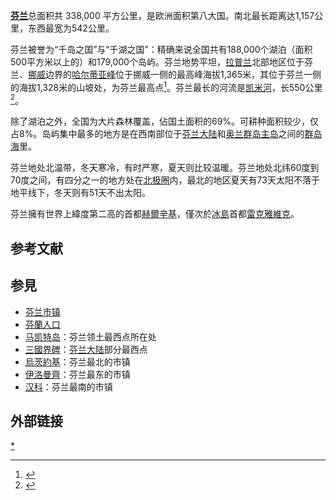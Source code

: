{{expand|time=2017-03-04T20:11:33+00:00}}
{{noteTA
|G1=地名
}}
{{Image|zh-hans=Fenlan-ditu-zh.png|zh-hant=Fenlan-ditu-zh-tw.png|thumb|right|200px|-{zh-hans:芬兰地图; zh-hant:芬蘭地圖;}-}}

'''[[芬兰|芬兰]]'''总面积共 338,000 平方公里，是欧洲面积第八大国。南北最长距离达1,157公里，东西最宽为542公里。

芬兰被誉为“千岛之国”与“千湖之国”：精确来说全国共有188,000个湖泊（面积500平方米以上的）和179,000个岛屿。芬兰地势平坦，[[拉普蘭區|拉普兰]]北部地区位于芬兰、[[挪威|挪威]]边界的[[哈尔蒂亚峰|哈尔蒂亚峰]]位于挪威一侧的最高峰海拔1,365米，其位于芬兰一侧的海拔1,328米的山坡处，为芬兰最高点<ref name="korkein">{{cite web | url = http://www.tekniikkatalous.fi/arkisto/2009-10-26/Halti-ei-ole-Suomen-korkein-huippu-3280562.html | title = Halti ei ole Suomen korkein huippu | author = Kangasniemi, Tuomas | language = fi | publisher = tekniikkatalous.fi | date = 2009-10-26 | accessdate = 2016-08-23 | archive-date = 2016-09-02 | archive-url = https://web.archive.org/web/20160902174517/http://www.tekniikkatalous.fi/arkisto/2009-10-26/Halti-ei-ole-Suomen-korkein-huippu-3280562.html | dead-url = no }}</ref>。芬兰最长的河流是[[凯米河|凯米河]]，长550公里<ref>{{cite web | url = http://www.fishinginfinland.fi/cn_rivers | title = 水域 > 河流 | language = zh | publisher = FishinginFinland.fi | accessdate = 2018-04-28 | archive-url = https://web.archive.org/web/20180429025004/http://www.fishinginfinland.fi/cn_rivers | archive-date = 2018-04-29 | dead-url = yes }}</ref>。

除了湖泊之外，全国为大片森林覆盖，佔国土面积的69%。可耕种面积较少，仅占8%。岛屿集中最多的地方是在西南部位于[[芬兰大陆|芬兰大陆]]和[[奥兰群岛|奥兰群岛]][[奥兰主岛|主岛]]之间的[[群岛海|群岛海]]里。

芬兰地处北温带，冬天寒冷，有时严寒，夏天则比较温暖。芬兰地处北纬60度到70度之间，有四分之一的地方处在[[北极圈|北极圈]]内，最北的地区夏天有73天太阳不落于地平线下，冬天则有51天不出太阳。

芬兰擁有世界上緯度第二高的首都[[赫爾辛基|赫爾辛基]]，僅次於[[冰島|冰島]]首都[[雷克雅維克|雷克雅維克]]。

== 参考文献 ==
{{Reflist|30em}}

== 参見 ==
*[[芬兰市镇|芬兰市镇]]
*[[芬蘭人口|芬蘭人口]]
*[[马凯特岛|马凯特岛]]：芬兰领土最西点所在处
*[[三國界碑|三國界碑]]：[[芬兰大陆|芬兰大陆]]部分最西点
*[[烏茨約基|烏茨約基]]：芬兰最北的市镇
*[[伊洛曼齊|伊洛曼齊]]：芬兰最东的市镇
*[[汉科|汉科]]：芬兰最南的市镇

== 外部链接 ==
{{commonscat|Geography of Finland}}

{{Finland-stub}}
{{欧洲题目|地理}}

[[Category:芬蘭地理|*]]